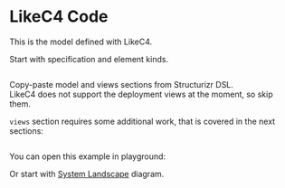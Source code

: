
# LikeC4 Code

This is the model defined with LikeC4.

Start with specification and element kinds.  

```likec4 showLineNumbers file=<rootDir>/likec4/bigbank/_spec.c4 filename="_spec.c4" 
```

Copy-paste model and views sections from Structurizr DSL.  
LikeC4 does not support the deployment views at the moment, so skip them.  

`views` section requires some additional work, that is covered in the next sections:

```likec4 showLineNumbers file=<rootDir>/likec4/bigbank/bigbank.c4 filename="bigbank.c4" showLineNumbers
```

You can open this example in playground:

<Cards>
  <Card title="Open in playground" href={`/playground/`} arrow/>
</Cards>

Or start with [System Landscape](./landscape) diagram.
